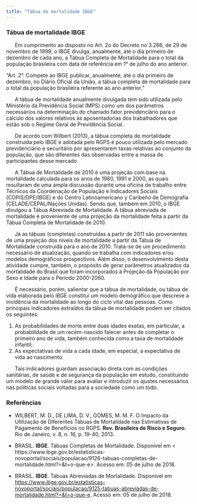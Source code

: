 ```yaml
---
title: "Tábua de mortalidade IBGE"
---
```


### Tábua de mortalidade IBGE  

\ \ \ \ \ \ Em cumprimento ao disposto no Art. 2o do Decreto no 3.266, de 29 de novembro de 1999, o IBGE divulga, anualmente, até o dia primeiro de dezembro de cada ano, a Tábua Completa de Mortalidade para o total da população brasileira com data de referência em 1° de julho do ano anterior.   

<div class="panel panel-primary">
  <div class="panel-body">
  “Art. 2°. Compete ao IBGE publicar, anualmente, até o dia primeiro de dezembro, no Diário Oficial da União, a tábua completa de mortalidade para o total da população brasileira referente ao ano anterior. ”
</div>
</div>

\ \ \ \ \ \ A tábua de mortalidade anualmente divulgada tem sido utilizada pelo Ministério da Previdência Social (MPS) como um dos parâmetros necessários na determinação do chamado fator previdenciário para o cálculo dos valores relativos às aposentadorias dos trabalhadores que estão sob o Regime Geral de Previdência Social.  

\ \ \ \ \ \ De acordo com Wilbert (2013), a tábua completa de mortalidade construída pelo IBGE e adotada pelo RGPS é pouco utilizada pelo mercado previdenciário e securitário por apresentarem taxas relativas ao conjunto da população, que são diferentes das observadas entre a massa de participantes desse mercado.  

\ \ \ \ \ \ A Tábua de Mortalidade de 2010 é uma projeção com base na mortalidade calculada para os anos de 1980, 1991 e 2000, as quais resultaram de uma ampla discussão durante uma oficina de trabalho entre Técnicos da Coordenação de População e Indicadores Sociais (COPIS/DPE/IBGE) e do Centro Latinoamericano y Caribeño de Demografía (CELADE/CEPAL/Nações Unidas). Sendo que, também em 2010, o IBGE divulgou a Tábua Abreviada de Mortalidade. A tábua abreviada de mortalidade é proveniente de uma projeção da mortalidade feita a partir da Tábua Completa de Mortalidade de 2010.  

\ \ \ \ \ \ Já as tábuas (completas) construídas a partir de 2011 são provenientes de uma projeção dos níveis de mortalidade a partir da Tábua de Mortalidade construída para o ano de 2010. Trata-se de um procedimento necessário de atualização, quando se trabalha com indicadores e/ou modelos demográficos prospectivos. Além disso, o desenvolvimento desta atividade cumpre, também, o propósito de gerar parâmetros atualizados da mortalidade do Brasil que foram incorporados à Projeção da População por Sexo e Idade para o Período 2000-2060.   

\ \ \ \ \ \ É necessário, porém, salientar que a tábua de mortalidade, ou tábua de vida elaborada pelo IBGE constitui um modelo demográfico que descreve a incidência da mortalidade ao longo do ciclo vital das pessoas. Como principais indicadores extraídos da tábua de mortalidade podem ser citados os seguintes: 

  1. As probabilidades de morte entre duas idades exatas, em particular, a   probabilidade de um recém-nascido falecer antes de completar o primeiro ano de vida, também conhecida como a taxa de mortalidade infantil;   
  2.  As expectativas de vida a cada idade, em especial, a expectativa de vida ao nascimento.   

\ \ \ \ \ \ Tais indicadores guardam associação direta com as condições sanitárias, de saúde e de segurança da população em estudo, constituindo um modelo de grande valor para avaliar e introduzir os ajustes necessários nas políticas sociais voltadas para a sociedade como um todo.  


### Referências
- WILBERT, M. D., DE LIMA, D. V., GOMES, M. M. F. O Impacto da Utilização de Diferentes Tábuas de Mortalidade nas Estimativas de Pagamento de Benefícios no RGPS. **Rev. Brasileira de Risco e Seguro**. Rio de Janeiro, v. 8, n. 16, p. 19-40, 2013.

- BRASIL. **IBGE**. Tábuas Completas de Mortalidade. Disponível em < https://www.ibge.gov.br/estatisticas-novoportal/sociais/populacao/9126-tabuas-completas-de-mortalidade.html?=&t=o-que-e>. Acesso em: 05 de julho de 2018.  

- BRASIL. **IBGE**. Tábuas Abreviadas de Mortalidade. Disponível em <https://www.ibge.gov.br/estatisticas-novoportal/sociais/populacao/9125-tabuas-abreviadas-de-mortalidade.html?=&t=o-que-e>. Acesso em: 05 de julho de 2018.

